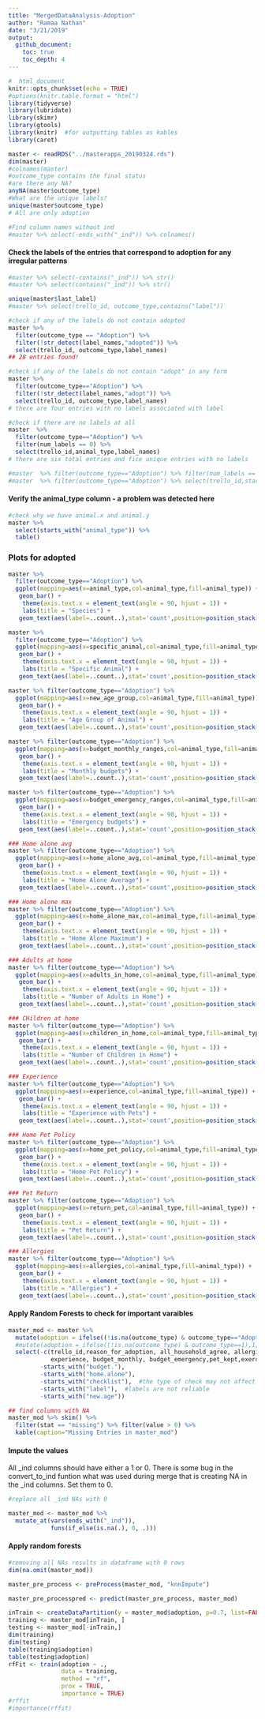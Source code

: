 ```yaml
---
title: "MergedDataAnalysis-Adoption"
author: "Ramaa Nathan"
date: "3/21/2019"
output: 
  github_document:
    toc: true
    toc_depth: 4
---
```


```r
#  html_document
knitr::opts_chunk$set(echo = TRUE)
#options(knitr.table.format = "html") 
library(tidyverse)
library(lubridate)
library(skimr)
library(gtools)
library(knitr)  #for outputting tables as kables
library(caret)
```

```r
master <- readRDS("../masterapps_20190324.rds")
dim(master)
#colnames(master)
#outcome_type contains the final status
#are there any NA?
anyNA(master$outcome_type)
#What are the unique labels?
unique(master$outcome_type)
# All are only adoption

#Find column names without ind
#master %>% select(-ends_with("_ind")) %>% colnames()
```

#### Check the labels of the entries that correspond to adoption for any irregular patterns
```r
#master %>% select(-contains("_ind")) %>% str()
#master %>% select(contains("_ind")) %>% str()

unique(master$last_label)
#master %>% select(trello_id, outcome_type,contains("label"))

#check if any of the labels do not contain adopted
master %>% 
  filter(outcome_type == "Adoption") %>% 
  filter(!str_detect(label_names,"adopted")) %>% 
  select(trello_id, outcome_type,label_names) 
## 28 entries found!

#check if any of the labels do not contain "adopt" in any form
master %>% 
  filter(outcome_type=="Adoption") %>% 
  filter(!str_detect(label_names,"adopt")) %>%
  select(trello_id, outcome_type,label_names) 
# there are four entries with no labels associated with label

#check if there are no labels at all
master  %>% 
  filter(outcome_type=="Adoption") %>% 
  filter(num_labels == 0) %>% 
  select(trello_id,animal_type,label_names)
# there are six total entries and fice unique entries with no labels

#master  %>% filter(outcome_type=="Adoption") %>% filter(num_labels == 0) %>%  select(trello_id,label_names,date_submitted,outcome_date,starts_with("checklist")) 
#master  %>% filter(outcome_type=="Adoption") %>% select(trello_id,starts_with("checklist")) 


```
#### Verify the animal_type column - a problem was detected here
```r
#check why we have animal.x and animal.y
master %>% 
  select(starts_with("animal_type")) %>% 
  table()
```

### Plots for adopted
```r
master %>% 
  filter(outcome_type=="Adoption") %>%
  ggplot(mapping=aes(x=animal_type,col=animal_type,fill=animal_type)) +
   geom_bar() +
    theme(axis.text.x = element_text(angle = 90, hjust = 1)) +
    labs(title = "Species") +
   geom_text(aes(label=..count..),stat='count',position=position_stack(1.1))

master %>% 
  filter(outcome_type=="Adoption") %>%
  ggplot(mapping=aes(x=specific_animal,col=animal_type,fill=animal_type)) +
   geom_bar() +
    theme(axis.text.x = element_text(angle = 90, hjust = 1)) +
    labs(title = "Specific Animal") +
   geom_text(aes(label=..count..),stat='count',position=position_stack(1.1))

master %>% filter(outcome_type=="Adoption") %>%
  ggplot(mapping=aes(x=new_age_group,col=animal_type,fill=animal_type)) +
   geom_bar() +
    theme(axis.text.x = element_text(angle = 90, hjust = 1)) +
    labs(title = "Age Group of Animal") +
   geom_text(aes(label=..count..),stat='count',position=position_stack(1.1))

master %>% filter(outcome_type=="Adoption") %>%
  ggplot(mapping=aes(x=budget_monthly_ranges,col=animal_type,fill=animal_type)) +
   geom_bar() +
    theme(axis.text.x = element_text(angle = 90, hjust = 1)) +
    labs(title = "Monthly budgets") +
   geom_text(aes(label=..count..),stat='count',position=position_stack(1.1))

master %>% filter(outcome_type=="Adoption") %>%
  ggplot(mapping=aes(x=budget_emergency_ranges,col=animal_type,fill=animal_type)) +
   geom_bar() +
    theme(axis.text.x = element_text(angle = 90, hjust = 1)) +
    labs(title = "Emergency budgets") +
   geom_text(aes(label=..count..),stat='count',position=position_stack(1.1))

### Home alone avg
master %>% filter(outcome_type=="Adoption") %>%
  ggplot(mapping=aes(x=home_alone_avg,col=animal_type,fill=animal_type)) +
   geom_bar() +
    theme(axis.text.x = element_text(angle = 90, hjust = 1)) +
    labs(title = "Home Alone Average") +
   geom_text(aes(label=..count..),stat='count',position=position_stack(1.1))

### Home alone max
master %>% filter(outcome_type=="Adoption") %>%
  ggplot(mapping=aes(x=home_alone_max,col=animal_type,fill=animal_type)) +
   geom_bar() +
    theme(axis.text.x = element_text(angle = 90, hjust = 1)) +
    labs(title = "Home Alone Maximum") +
   geom_text(aes(label=..count..),stat='count',position=position_stack(1.1))

### Adults at home
master %>% filter(outcome_type=="Adoption") %>%
  ggplot(mapping=aes(x=adults_in_home,col=animal_type,fill=animal_type)) +
   geom_bar() +
    theme(axis.text.x = element_text(angle = 90, hjust = 1)) +
    labs(title = "Number of Adults in Home") +
   geom_text(aes(label=..count..),stat='count',position=position_stack(1.1))

### CHildren at home
master %>% filter(outcome_type=="Adoption") %>%
  ggplot(mapping=aes(x=children_in_home,col=animal_type,fill=animal_type)) +
   geom_bar() +
    theme(axis.text.x = element_text(angle = 90, hjust = 1)) +
    labs(title = "Number of Children in Home") +
   geom_text(aes(label=..count..),stat='count',position=position_stack(1.1))

### Experience
master %>% filter(outcome_type=="Adoption") %>%
  ggplot(mapping=aes(x=experience,col=animal_type,fill=animal_type)) +
   geom_bar() +
    theme(axis.text.x = element_text(angle = 90, hjust = 1)) +
    labs(title = "Experience with Pets") +
   geom_text(aes(label=..count..),stat='count',position=position_stack(1.1))

### Home Pet Policy
master %>% filter(outcome_type=="Adoption") %>%
  ggplot(mapping=aes(x=home_pet_policy,col=animal_type,fill=animal_type)) +
   geom_bar() +
    theme(axis.text.x = element_text(angle = 90, hjust = 1)) +
    labs(title = "Home Pet Policy") +
   geom_text(aes(label=..count..),stat='count',position=position_stack(1.1))

### Pet Return
master %>% filter(outcome_type=="Adoption") %>%
  ggplot(mapping=aes(x=return_pet,col=animal_type,fill=animal_type)) +
   geom_bar() +
    theme(axis.text.x = element_text(angle = 90, hjust = 1)) +
    labs(title = "Pet Return") +
   geom_text(aes(label=..count..),stat='count',position=position_stack(1.1))

### Allergies
master %>% filter(outcome_type=="Adoption") %>%
  ggplot(mapping=aes(x=allergies,col=animal_type,fill=animal_type)) +
   geom_bar() +
    theme(axis.text.x = element_text(angle = 90, hjust = 1)) +
    labs(title = "Allergies") +
   geom_text(aes(label=..count..),stat='count',position=position_stack(1.1))

```

#### Apply Random Forests to check for important varaibles
```r
master_mod <- master %>%
  mutate(adoption = ifelse((!is.na(outcome_type) & outcome_type=="Adoption"),1,0)) %>%
  #mutate(adoption = ifelse((!is.na(outcome_type) & outcome_type==1),1,0)) %>%
  select(-c(trello_id,reason_for_adoption, all_household_agree, allergies, home_owner, all_household_agree, allergies,
            experience, budget_monthly, budget_emergency,pet_kept,exercise,needs,return_pet),
         -starts_with("budget."),
         -starts_with("home.alone"),
         -starts_with("checklist"),  #the type of check may not affect final adoption
         -starts_with("label"),  #labels are not reliable
         -starts_with("new.age"))

## find columns with NA
master_mod %>% skim() %>% 
  filter(stat == "missing") %>% filter(value > 0) %>% 
  kable(caption="Missing Entries in master_mod")
```

#### Impute the values
All _ind columns should have either a 1 or 0. There is some bug in the convert_to_ind funtion what was used during merge that is creating NA in the _ind columns. Set them to 0.

```r

#replace all _ind NAs with 0

master_mod <- master_mod %>%
  mutate_at(vars(ends_with("_ind")),
            funs(if_else(is.na(.), 0, .)))

```


#### Apply random forests
```r
#removing all NAs results in dataframe with 0 rows
dim(na.omit(master_mod))

master_pre_process <- preProcess(master_mod, "knnImpute")

master_pre_processpred <- predict(master_pre_process, master_mod)

inTrain <- createDataPartition(y = master_mod$adoption, p=0.7, list=FALSE)
training <- master_mod[inTrain, ]
testing <- master_mod[-inTrain,]
dim(training)
dim(testing)
table(training$adoption)
table(testing$adoption)
rfFit <- train(adoption ~ .,
               data = training,
               method = "rf",
               prox = TRUE,
               importance = TRUE)
#rffit
#importance(rffit)
```

